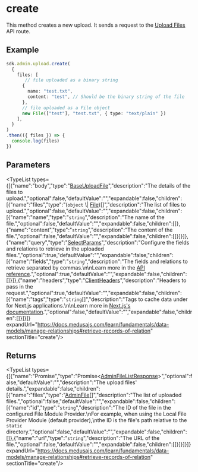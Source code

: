 
# create

This method creates a new upload. It sends a request to the
[Upload Files](https://docs.medusajs.com/api/admin#uploads\_postuploads)
API route.

## Example

```ts
sdk.admin.upload.create(
  {
    files: [
       // file uploaded as a binary string
      {
        name: "test.txt",
        content: "test", // Should be the binary string of the file
      },
      // file uploaded as a File object
      new File(["test"], "test.txt", { type: "text/plain" })
    ],
  }
)
.then(({ files }) => {
  console.log(files)
})
```

## Parameters

<TypeList types={[{"name":"body","type":"[BaseUploadFile](../../../../../types/types/types.BaseUploadFile/page.mdx)","description":"The details of the files to upload.","optional":false,"defaultValue":"","expandable":false,"children":[{"name":"files","type":"(`object` \\| [File](../../../../../core_flows/core_flows.File/page.mdx))[]","description":"The list of files to upload.","optional":false,"defaultValue":"","expandable":false,"children":[{"name":"name","type":"`string`","description":"The name of the file.","optional":false,"defaultValue":"","expandable":false,"children":[]},{"name":"content","type":"`string`","description":"The content of the file.","optional":false,"defaultValue":"","expandable":false,"children":[]}]}]},{"name":"query","type":"[SelectParams](../../../../../types/HttpTypes/interfaces/types.HttpTypes.SelectParams/page.mdx)","description":"Configure the fields and relations to retrieve in the uploaded files.","optional":true,"defaultValue":"","expandable":false,"children":[{"name":"fields","type":"`string`","description":"The fields and relations to retrieve separated by commas.\n\nLearn more in the [API reference](https://docs.medusajs.com/api/store#select-fields-and-relations).","optional":true,"defaultValue":"","expandable":false,"children":[]}]},{"name":"headers","type":"[ClientHeaders](../../../types/js_sdk.admin.ClientHeaders/page.mdx)","description":"Headers to pass in the request.","optional":true,"defaultValue":"","expandable":false,"children":[{"name":"tags","type":"`string`[]","description":"Tags to cache data under for Next.js applications.\n\nLearn more in [Next.js's documentation](https://nextjs.org/docs/app/building-your-application/caching#fetch-optionsnexttags-and-revalidatetag).","optional":false,"defaultValue":"","expandable":false,"children":[]}]}]} expandUrl="https://docs.medusajs.com/learn/fundamentals/data-models/manage-relationships#retrieve-records-of-relation" sectionTitle="create"/>

## Returns

<TypeList types={[{"name":"Promise","type":"Promise&#60;[AdminFileListResponse](../../../../../types/HttpTypes/interfaces/types.HttpTypes.AdminFileListResponse/page.mdx)&#62;","optional":false,"defaultValue":"","description":"The upload files' details.","expandable":false,"children":[{"name":"files","type":"[AdminFile](../../../../../types/HttpTypes/interfaces/types.HttpTypes.AdminFile/page.mdx)[]","description":"The list of uploaded files.","optional":false,"defaultValue":"","expandable":false,"children":[{"name":"id","type":"`string`","description":"The ID of the file in the configured File Module Provider.\nFor example, when using the Local File Provider Module (default provider),\nthe ID is the file's path relative to the `static` directory.","optional":false,"defaultValue":"","expandable":false,"children":[]},{"name":"url","type":"`string`","description":"The URL of the file.","optional":false,"defaultValue":"","expandable":false,"children":[]}]}]}]} expandUrl="https://docs.medusajs.com/learn/fundamentals/data-models/manage-relationships#retrieve-records-of-relation" sectionTitle="create"/>

